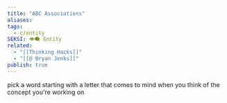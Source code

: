 ```yaml
---
title: "ABC Associations"
aliases: 
tags:
  - c/entity
SEKSI: 👁️‍🗨️ Entity
related:
  - "[[Thinking Hacks]]"
  - "[[@ Bryan Jenks]]"
publish: true
---
```



pick a word starting with a letter that comes to mind when you think of the concept you're working on
